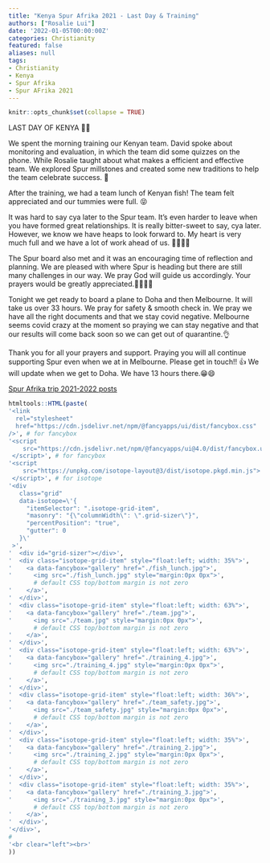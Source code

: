 ```yaml
---
title: "Kenya Spur Afrika 2021 - Last Day & Training"
authors: ["Rosalie Lui"]
date: '2022-01-05T00:00:00Z'
categories: Christianity
featured: false
aliases: null
tags:
- Christianity
- Kenya
- Spur Afrika
- Spur AFrika 2021
---
```


```r
knitr::opts_chunk$set(collapse = TRUE)
```

LAST DAY OF KENYA 🥲😭

We spent the morning training our Kenyan team. David spoke about monitoring and evaluation, in which the team did some quizzes on the phone. While Rosalie taught about what makes a efficient and effective team. We explored Spur millstones and created some new traditions to help the team celebrate success. 🥳

After the training, we had a team lunch of Kenyan fish! The team felt appreciated and our tummies were full. 😝

It was hard to say cya later to the Spur team. It's even harder to leave when you have formed great relationships.  It is really bitter-sweet to say, cya later. However, we know we have heaps to look forward to. My heart is very much full and we have a lot of work ahead of us. 🤩🤩🥰🥰

The Spur board also met and it was an encouraging time of reflection and planning. We are pleased with where Spur is heading but there are still many challenges in our way. We pray God will guide us accordingly. Your prayers would be greatly appreciated.🙏🏼🙏🏼

Tonight we get ready to board a plane to Doha and then Melbourne. It will take us over 33 hours. We pray for safety & smooth check in. We pray we have all the right documents and that we stay covid negative. Melbourne seems covid crazy at the moment so praying we can stay negative and that our results will come back soon so we can get out of quarantine.👌

Thank you for all your prayers and support. Praying you will all continue supporting Spur even when we at in Melbourne.  Please get in touch!! 👍
We will update when we get to Doha. We have 13 hours there.😁😄

[Spur Afrika trip 2021-2022 posts](/spurafrika2021/)


```r
htmltools::HTML(paste(
'<link
  rel="stylesheet"
  href="https://cdn.jsdelivr.net/npm/@fancyapps/ui/dist/fancybox.css"
/>', # for fancybox
'<script 
    src="https://cdn.jsdelivr.net/npm/@fancyapps/ui@4.0/dist/fancybox.umd.js">
 </script>', # for fancybox
'<script 
    src="https://unpkg.com/isotope-layout@3/dist/isotope.pkgd.min.js">
 </script>', # for isotope
'<div 
   class="grid" 
   data-isotope=\'{
     "itemSelector": ".isotope-grid-item",
     "masonry": "{\"columnWidth\": \".grid-sizer\"}",
     "percentPosition": "true",
     "gutter": 0
   }\'
 >',
'  <div id="grid-sizer"></div>',
'  <div class="isotope-grid-item" style="float:left; width: 35%">',
'    <a data-fancybox="gallery" href="./fish_lunch.jpg">',
'      <img src="./fish_lunch.jpg" style="margin:0px 0px">', 
       # default CSS top/bottom margin is not zero
'    </a>',
'  </div>',
'  <div class="isotope-grid-item" style="float:left; width: 63%">',
'    <a data-fancybox="gallery" href="./team.jpg">',
'      <img src="./team.jpg" style="margin:0px 0px">', 
       # default CSS top/bottom margin is not zero
'    </a>',
'  </div>',
'  <div class="isotope-grid-item" style="float:left; width: 63%">',
'    <a data-fancybox="gallery" href="./training_4.jpg">',
'      <img src="./training_4.jpg" style="margin:0px 0px">', 
       # default CSS top/bottom margin is not zero
'    </a>',
'  </div>',
'  <div class="isotope-grid-item" style="float:left; width: 36%">',
'    <a data-fancybox="gallery" href="./team_safety.jpg">',
'      <img src="./team_safety.jpg" style="margin:0px 0px">', 
       # default CSS top/bottom margin is not zero
'    </a>',
'  </div>',
'  <div class="isotope-grid-item" style="float:left; width: 35%">',
'    <a data-fancybox="gallery" href="./training_2.jpg">',
'      <img src="./training_2.jpg" style="margin:0px 0px">', 
       # default CSS top/bottom margin is not zero
'    </a>',
'  </div>',
'  <div class="isotope-grid-item" style="float:left; width: 35%">',
'    <a data-fancybox="gallery" href="./training_3.jpg">',
'      <img src="./training_3.jpg" style="margin:0px 0px">', 
       # default CSS top/bottom margin is not zero
'    </a>',
'  </div>',
'</div>',
#
'<br clear="left"><br>'
))
```

